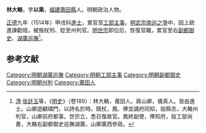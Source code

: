 {{明清人物信息框
| 姓名 = 林大輅
| 原名 =
| 圖片名稱= 
| 圖片大小 =
| 圖片說明 = 
| 最高職務 = 巡撫湖廣都察院右副都御史
| 國家 = 大明 
| 爵位 =
| 籍貫 = [[福建|福建]][[興化府|興化府]][[莆田縣|莆田縣]]
| 族裔 = 
| 字號 = 字以乘
| 諡號 =
| 出生日期 = 生年不詳
| 出生地點 = 
| 逝世日期 = 卒年不詳
| 逝世地點 =
| 墓葬 =
| 配偶 = 
| 親屬 = 
| 出身 =
* 正德九年甲戌科進士出身
| 經歷 =
| 著作 =  
}}

'''林大輅'''，字'''以乘'''，[[福建|福建]][[莆田縣|莆田縣]]人。明朝政治人物。

[[正德_(明朝)|正德]]九年（1514年）甲戌科[[進士|進士]]，累官至[[工部|工部]][[主事|主事]]。[[明武宗南巡之爭|明武宗南巡之爭]]中，因上疏進諫勸阻，被施杖刑、貶至州判官。[[明世宗|明世宗]]即位后，恢復官職，累官至右[[副都御史|副都御史]]、[[湖廣巡撫|湖廣巡撫]]<ref>[[清|清]]·[[张廷玉|张廷玉]]等，《[[明史|明史]]》（卷189）：林大輅，莆田人。蔣山卿，儀真人。皆由進士。山卿遊顧璘門，以詩名於時。既杖，鳳、俸並謫府同知，敍縣丞，大輅州判官，山卿前府都事。世宗立，悉召復故官。鳳終副使，俸知府，敍工部尚書，大輅右副都御史巡撫湖廣，山卿廣西參政。</ref>。

==参考文献==
{{reflist}}

{{明朝人物小作品}}
{{正德九年甲戌科殿試金榜}}
{{DEFAULTSORT:Lin林}}
[[Category:明朝湖廣巡撫|Category:明朝湖廣巡撫]]
[[Category:明朝工部主事|Category:明朝工部主事]]
[[Category:明朝副都御史|Category:明朝副都御史]]
[[Category:明朝州判|Category:明朝州判]]
[[Category:莆田人|Category:莆田人]]